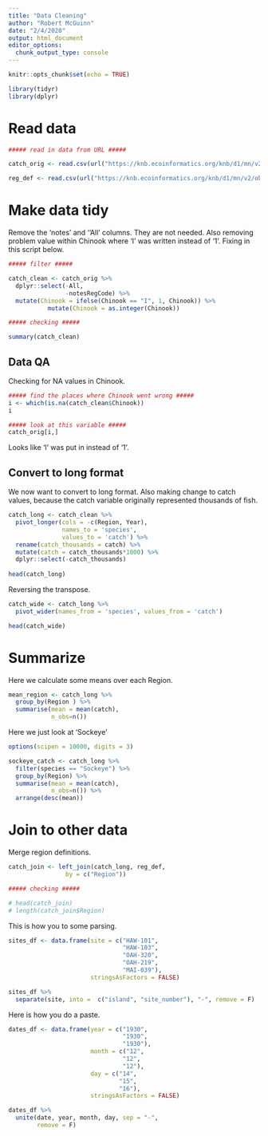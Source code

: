 ```yaml
---
title: "Data Cleaning"
author: "Robert McGuinn"
date: "2/4/2020"
output: html_document
editor_options: 
  chunk_output_type: console
---
```


```r
knitr::opts_chunk$set(echo = TRUE)
```

```r

library(tidyr)
library(dplyr)

```

# Read data

```r

##### read in data from URL #####

catch_orig <- read.csv(url("https://knb.ecoinformatics.org/knb/d1/mn/v2/object/df35b.302.1", method='libcurl'), stringsAsFactors = F)

reg_def <- read.csv(url("https://knb.ecoinformatics.org/knb/d1/mn/v2/object/df35b.303.1", method = 'libcurl'), stringsAsFactors = F) %>% dplyr::select(code, mgmtArea) %>% rename(Region = code)

```

# Make data tidy

Remove the 'notes' and ''All' columns. They are not needed. Also removing problem value within Chinook where 'I' was written instead of '1'.  Fixing in this script below.

```r

##### filter ##### 

catch_clean <- catch_orig %>% 
  dplyr::select(-All, 
                -notesRegCode) %>% 
  mutate(Chinook = ifelse(Chinook == "I", 1, Chinook)) %>% 
           mutate(Chinook = as.integer(Chinook)) 

##### checking #####

summary(catch_clean)

```

## Data QA

Checking for NA values in Chinook.

```r

##### find the places where Chinook went wrong #####
i <- which(is.na(catch_clean$Chinook))
i

##### look at this variable ##### 
catch_orig[i,]

```

Looks like 'l' was put in instead of '1'. 

## Convert to long format

We now want to convert to long format. Also making change to catch values, because the catch variable originally represented thousands of fish.  

```r

catch_long <- catch_clean %>% 
  pivot_longer(cols = -c(Region, Year), 
               names_to = 'species', 
               values_to = 'catch') %>%
  rename(catch_thousands = catch) %>% 
  mutate(catch = catch_thousands*1000) %>% 
  dplyr::select(-catch_thousands)
  
head(catch_long)

```

Reversing the transpose.

```r

catch_wide <- catch_long %>% 
  pivot_wider(names_from = 'species', values_from = 'catch')

head(catch_wide)
```


# Summarize

Here we calculate some means over each Region.

```r

mean_region <- catch_long %>% 
  group_by(Region ) %>% 
  summarise(mean = mean(catch), 
            n_obs=n())

```

Here we just look at 'Sockeye'

```r

options(scipen = 10000, digits = 3)

sockeye_catch <- catch_long %>% 
  filter(species == "Sockeye") %>% 
  group_by(Region) %>% 
  summarise(mean = mean(catch), 
            n_obs=n()) %>% 
  arrange(desc(mean))

```

# Join to other data

Merge region definitions. 

```r

catch_join <- left_join(catch_long, reg_def, 
                by = c("Region"))

##### checking ##### 

# head(catch_join)
# length(catch_join$Region)

```

This is how you to some parsing.


```r
sites_df <- data.frame(site = c("HAW-101",
                                "HAW-103",
                                "OAH-320",
                                "OAH-219",
                                "MAI-039"),
                       stringsAsFactors = FALSE)

sites_df %>% 
  separate(site, into =  c("island", "site_number"), "-", remove = F)


```


Here is how you do a paste. 


```r
dates_df <- data.frame(year = c("1930",
                                "1930",
                                "1930"),
                       month = c("12",
                                "12",
                                "12"),
                       day = c("14",
                               "15",
                               "16"),
                       stringsAsFactors = FALSE)

dates_df %>% 
  unite(date, year, month, day, sep = "-", 
        remove = F)
```

